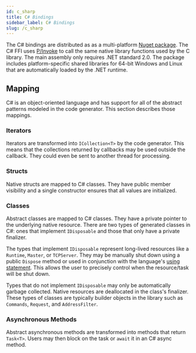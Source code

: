 ```yaml
---
id: c_sharp
title: C# Bindings
sidebar_label: C# Bindings
slug: /c_sharp
---
```



The C# bindings are distributed as as a multi-platform [Nuget package](https:://TODO).  The C# FFI uses [P/Invoke](https://docs.microsoft.com/en-us/dotnet/standard/native-interop/pinvoke)
to call the same native library functions used by the C library. The main assembly only requires .NET standard 2.0. The package includes platform-specific
shared libraries for 64-bit Windows and Linux that are automatically loaded by the .NET runtime.

## Mapping

C# is an object-oriented language and has support for all of the abstract patterns modeled in the code generator. This section describes those mappings.

### Iterators

Iterators are transformed into `ICollection<T>` by the code generator. This means that the collections returned by callbacks may be used outside the callback.
They could even be sent to another thread for processing.

### Structs

Native structs are mapped to C# classes. They have public member visibility and a single constructor ensures that all values are initialized.

### Classes

Abstract classes are mapped to C# classes. They have a private pointer to the underlying native resource. There are two types of generated classes in C#: ones that
implement `IDisposable` and those that only have a private finalizer.

The types that implement `IDisposable` represent long-lived resources like a `Runtime`, `Master`, or `TCPServer`.  They may be manually shut down using a public
`Dispose` method or used in conjunction with the language's [using statement](https://docs.microsoft.com/en-us/dotnet/csharp/language-reference/keywords/using-statement).
This allows the user to precisely control when the resource/task will be shut down.

Types that do not implement `IDisposable` may only be automatically garbage collected. Native resources are deallocated in the class's finalizer. These types of
classes are typically builder objects in the library such as `Commands`, `Request`, and `AddressFilter`.

### Asynchronous Methods

Abstract asynchronous methods are transformed into methods that return `Task<T>`. Users may then block on the task or `await` it in an C# async method.
